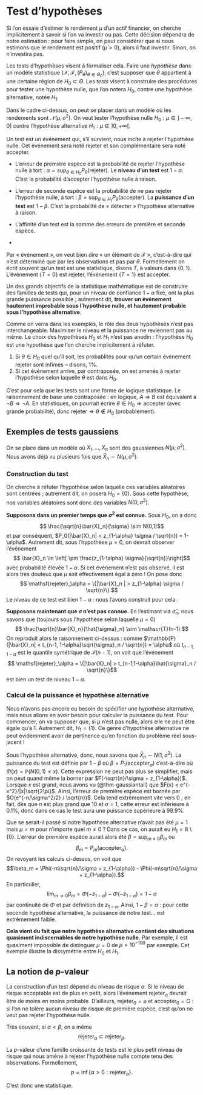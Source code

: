 # Test d'hypothèses

Si l'on essaie d'estimer le rendement $\mu$ d'un actif financier, on cherche implicitement à savoir si l'on va investir ou pas. Cette décision dépendra de notre estimation : pour faire simple, on peut considérer que si nous estimons que le rendement est positif ($\hat{\mu}>0$), alors il faut investir. Sinon, on n'investira pas. 

Les tests d'hypothèses visent à formaliser cela. Faire une *hypothèse* dans un modèle statistique $(\mathcal{X}, \mathscr{F}, (P_\theta)_{\theta \in \Theta_0})$, c'est supposer que $\theta$ appartient à une certaine région de $H_0 \subset \Theta$. Les *tests* visent à construire des procédures pour tester une hypothèse nulle, que l'on notera $H_0$, contre une hypothèse alternative, notée $H_1$. 



Dans le cadre ci-dessus, on peut se placer dans un modèle où les rendements sont $\mathscr{N}(\mu, \sigma^2)$. On veut tester l'hypothèse nulle $H_0 : \mu \in ]-\infty, 0]$ contre l'hypothèse alternative $H_1 : \mu \in ]0,+\infty[$. 

\newcommand{\rejet}{\mathsf{rejeter}}
\newcommand{\accept}{\mathsf{accepter}}


:::{#def-test}
Un test est un événement qui, s'il survient, nous incite à rejeter l'hypothèse nulle. Cet événement sera noté $\rejet$ et son complémentaire sera noté $\accept$. 

- L'erreur de première espèce est la probabilité de rejeter l'hypothèse nulle à tort : $\alpha = \sup_{\theta \in H_0}P_\theta(\rejet)$. Le **niveau d'un test** est $1-\alpha$. C'est la probabilité d'accepter l'hypothèse nulle à raison. 

- L'erreur de seconde espèce est la probabilité de ne pas rejeter l'hypothèse nulle, à tort : $\beta = \sup_{\theta \in H_1}P_\theta(\accept)$. La **puissance d'un test** est $1-\beta$. C'est la probabilité de « détecter » l'hypothèse alternative à raison. 

- L'affinité d'un test est la somme des erreurs de première et seconde espèce. 
- 
:::

Par « événement », on veut bien dire « un élément de $\mathscr{F}$ », c'est-à-dire qui n'est déterminé que par les observations et pas par $\theta$. Formellement on écrit souvent qu'un test est une statistique, disons $T$, à valeurs dans $\{0,1\}$. L'événement $\{T=0\}$ est $\rejet$, l'événement $\{T=1\}$ est $\accept$.

Un des grands objectifs de la statistique mathématique est de construire des familles de tests qui, pour un niveau de confiance $1-\alpha$ fixé, ont la plus grande puissance possible ; autrement dit, **trouver un événement hautement improbable sous l'hypothèse nulle, et hautement probable sous l'hypothèse alternative**. 

 Comme on verra dans les exemples, le rôle des deux hypothèses n'est pas interchangeable. Maximiser le niveau et la puissance ne reviennent pas au même. Le choix des hypothèses $H_0$ et $H_1$ n'est pas anodin : l'hypothèse $H_0$ est une hypothèse que l'on cherche implicitement à réfuter. 


1. Si $\theta \in H_0$ quel qu'il soit, les probablités pour qu'un certain événement $\rejet$ sont infimes -- disons, 1%. 
2. Si cet événement arrive, par contraposée, on est amenés à rejeter l'hypothèse selon laquelle $\theta$ est dans $H_0$. 

C'est pour cela que les tests sont une forme de logique statistique. Le raisonnement de base une contraposée : en logique, $A \Rightarrow B$ est équivalent à $\neg B \Rightarrow \neg A$. En statistiques, on pourrait écrire $\theta \in H_0 \Rightarrow \accept$ (avec grande probabilité), donc $\rejet \Rightarrow \theta \notin H_0$ (probablement). 

## Exemples de tests gaussiens

On se place dans un modèle où $X_1, \dotsc, X_n$ sont des gaussiennes $N(\mu, \sigma^2)$. Nous avons déjà vu plusieurs fois que $\bar{X}_n \sim N(\mu, \sigma^2)$. 

### Construction du test

On cherche à réfuter l'hypothèse selon laquelle ces variables aléatoires sont centrées ; autrement dit, on posera $H_0 = \{0\}$. Sous cette hypothèse, nos variables aléatoires sont donc des variables $N(0,\sigma^2)$. 

**Supposons dans un premier temps que $\sigma^2$ est connue.** Sous $H_0$, on a donc 
$$ \frac{\sqrt{n}\bar{X}_n}{\sigma} \sim N(0,1)$$
et par conséquent, $P_0(|\bar{X}_n| < z_{1-\alpha} \sigma / \sqrt{n}) = 1-\alpha$. Autrement dit, sous l'hypothèse $\mu = 0$, on devrait observer l'événement 
$$ \bar{X}_n \in \left[ \pm \frac{z_{1-\alpha} \sigma}{\sqrt{n}}\right]$$
avec probabilité élevée $1-\alpha$. Si cet événement n'est pas observé, il est alors très douteux que $\mu$ soit effectivement égal à zéro ! On pose donc 
$$ \rejet_\alpha = \{|\bar{X}_n | > z_{1-\alpha} \sigma / \sqrt{n}\}.$$
Le niveau de ce test est bien $1-\alpha$ : nous l'avons construit pour cela. 

**Supposons maintenant que $\sigma$ n'est pas connue.** En l'estimant via $\hat{\sigma}_n$, nous savons que (toujours sous l'hypothèse selon laquelle $\mu=0$)
$$ \frac{\sqrt{n}\bar{X}_n}{\hat{\sigma}_n} \sim \mathscr{T}(n-1).$$
On reproduit alors le raisonnement ci-dessus : comme $\mathbb{P}(|\bar{X}_n| < t_{n-1, 1-\alpha}\sqrt{\sigma}_n / \sqrt{n}) = \alpha$ où $t_{n-1,1-\alpha}$ est le quantile symétrique de $\mathscr{T}(n-1)$, on voit que l'événement
$$ \rejet_\alpha = \{|\bar{X}_n| > t_{n-1,1-\alpha}\hat{\sigma}_n / \sqrt{n}\}$$
est bien un test de niveau $1-\alpha$.  

### Calcul de la puissance et hypothèse alternative

Nous n'avons pas encore eu besoin de spécifier une hypothèse alternative, mais nous allons en avoir besoin pour calculer la puissance du test. Pour commencer, on va supposer que, si $\mu$ n'est pas nulle, alors elle ne peut être égale qu'à 1. Autrement dit, $H_1 = \{1\}$. Ce genre d'hypothèse alternative ne peut évidemment avoir de pertinence qu'en fonction du problème réel sous-jacent !

Sous l'hypothèse alternative, donc, nous savons que $\bar{X}_n \sim N(1, \sigma^2)$. La puissance du test est définie par $1-\beta$ où $\beta=P_1(\accept_\alpha)$ c'est-à-dire 
\begin{align}\beta &= P_1(|\bar{X}_n|\leqslant z_{1-\alpha} \sigma / \sqrt{n}) \\
&= P_1 \left(-\frac{z_{1-\alpha} \sigma}{\sqrt{n}}\leqslant \bar{X}_n \leqslant \frac{z_{1-\alpha} \sigma}{\sqrt{n}} \right) \\
&= P_1 \left(-\frac{z_{1-\alpha} \sigma}{\sqrt{n}}-1\leqslant \bar{X}_n - 1 \leqslant \frac{z_{1-\alpha} \sigma}{\sqrt{n}} -1 \right)\\
&= \Phi(-\sqrt{n}/\sigma + z_{1-\alpha}) - \Phi(-\sqrt{n}/\sigma + z_{1-\alpha}).
\end{align}
où $\Phi(x) = \mathbb{P}(N(0,1)\leqslant x)$.
Cette expression ne peut pas plus se simplifier, mais on peut quand même la borner par $F(-\sqrt{n}/\sigma + z_{1-\alpha})$. Lorsque $x$ est grand, nous avons vu (@thm-gaussiantail) que $F(x) < e^{-x^2}/|x|\sqrt{2\pi}$. Ainsi, l'erreur de première espèce est bornée par $O(e^{-n/\sigma^2/2} / \sqrt{n})$. Cela tend extrêmement vite vers 0 ; en fait, dès que $n$ est plus grand que 10 et $\sigma=1$, cette erreur est inférieure à 0.1%, donc dans ce cas le test aura une puissance supérieure à $99.9\%$. 

Que se serait-il passé si notre hypothèse alternative n'avait pas été $\mu=1$ mais $\mu = m$ pour n'importe quel $m\neq 0$ ? Dans ce cas, on aurait eu $H_1 = \mathbb{R}\setminus \{0\}$. L'erreur de première espèce aurait alors été $\beta = \sup_{m\neq 0}\beta_m$ où
$$ \beta_m = P_m(\accept_\alpha).$$
On revoyant les calculs ci-dessus, on voit que 
$$\beta_m = \Phi(-m\sqrt{n}/\sigma + z_{1-\alpha}) - \Phi(-m\sqrt{n}/\sigma + z_{1-\alpha}).$$
En particulier, $$\lim_{m\to 0}\beta_m =\Phi(-z_{1-\alpha}) - \Phi(-z_{1-\alpha}) =  1-\alpha$$ par continuité de $\Phi$ et par définition de $z_{1-\alpha}$. Ainsi, $1-\beta = \alpha$ : pour cette seconde hypothèse alternative, la puissance de notre test… est extrêmement faible. 

**Cela vient du fait que notre hypothèse alternative contient des situations quasiment indiscernables de notre hypothèse nulle.** Par exemple, il est quasiment impossible de distinguer $\mu = 0$ de $\mu = 10^{-100}$ par exemple. Cet exemple illustre la dissymétrie entre $H_0$ et $H_1$. 

## La notion de $p$-valeur

La construction d'un test dépend du niveau de risque $\alpha$. Si le niveau de risque acceptable est de plus en petit, alors l'événement $\rejet_\alpha$ devrait être de moins en moins probable. D'ailleurs, $\rejet_0 = \varnothing$ et $\accept_0 = \Omega$ : si l'on ne tolère aucun niveau de risque de première espèce, c'est qu'on ne veut pas rejeter l'hypothèse nulle. 

Très souvent, si $\alpha<\beta$, on a même 
$$\rejet_\alpha \subset \rejet_\beta.  $$

:::{#def-pval}

La $p$-valeur d'une famille croissante de tests est le plus petit niveau de risque qui nous amène à rejeter l'hypothèse nulle compte tenu des observations. Formellement, 
$$ p = \inf\{\alpha>0 : \rejet_\alpha\}.$$

C'est donc une statistique. 
:::

